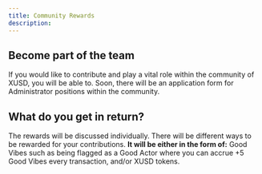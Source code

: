 ```yaml
---
title: Community Rewards
description: 
---
```


## Become part of the team

If you would like to contribute and play a vital role within the community of XUSD, you will be able to. Soon, there will be an application form for Administrator positions within the community.


## What do you get in return? 

The rewards will be discussed individually. There will be different ways to be rewarded for your contributions.
**It will be either in the form of:** Good Vibes such as being flagged as a Good Actor where you can accrue +5 Good Vibes every transaction, and/or XUSD tokens.

